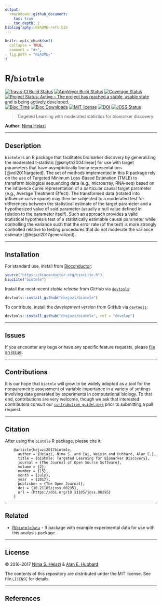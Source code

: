```yaml
---
output:
  rmarkdown::github_document:
    toc: true
    toc_depth: 2
bibliography: README-refs.bib
---
```


<!-- README.md is generated from README.Rmd. Please edit that file -->

```r
knitr::opts_chunk$set(
  collapse = TRUE,
  comment = "#>",
  fig.path = "README-"
)
```

# R/`biotmle`

[![Travis-CI Build Status](https://travis-ci.org/nhejazi/biotmle.svg?branch=master)](https://travis-ci.org/nhejazi/biotmle)
[![AppVeyor Build  Status](https://ci.appveyor.com/api/projects/status/github/nhejazi/biotmle?branch=master&svg=true)](https://ci.appveyor.com/project/nhejazi/biotmle/)
[![Coverage Status](https://img.shields.io/codecov/c/github/nhejazi/biotmle/master.svg)](https://codecov.io/github/nhejazi/biotmle?branch=master)
[![Project Status: Active – The project has reached a stable, usable state and is being actively developed.](http://www.repostatus.org/badges/latest/active.svg)](http://www.repostatus.org/#active)
[![Bioc Time](http://bioconductor.org/shields/years-in-bioc/biotmle.svg)](https://bioconductor.org/packages/release/bioc/html/biotmle.html)
[![Bioc Downloads](http://bioconductor.org/shields/downloads/biotmle.svg)](https://bioconductor.org/packages/release/bioc/html/biotmle.html)
[![MIT license](http://img.shields.io/badge/license-MIT-brightgreen.svg)](http://opensource.org/licenses/MIT)
[![DOI](https://zenodo.org/badge/65854775.svg)](https://zenodo.org/badge/latestdoi/65854775)
[![JOSS Status](http://joss.theoj.org/papers/02be843d9bab1b598187bfbb08ce3949/status.svg)](http://joss.theoj.org/papers/02be843d9bab1b598187bfbb08ce3949)

> Targeted Learning with moderated statistics for biomarker discovery

__Author:__ [Nima Hejazi](http://nimahejazi.org)

---

## Description

`biotmle` is an R package that facilitates biomarker discovery by generalizing
the moderated t-statistic [@smyth2004linear] for use with target parameters that
have asymptotically linear representations [@vdl2011targeted]. The set of
methods implemented in this R package rely on the use of Targeted Minimum
Loss-Based Estimation (TMLE) to transform biological sequencing data (e.g.,
microarray, RNA-seq) based on the influence curve representation of a particular
causal target parameter (e.g., Average Treatment Effect). The transformed data
(rotated into influence curve space) may then be subjected to a moderated test
for differences between the statistical estimate of the target parameter and a
hypothesized value of said parameter (usually a null value defined in relation
to the parameter itself). Such an approach provides a valid statistical
hypothesis test of a statistically estimable causal parameter while controlling
the variance such that the error rate (of the test) is more strongly controlled
relative to testing procedures that do not moderate the variance estimate
[@hejazi2017generalized].

---

## Installation

For standard use, install from [Bioconductor](https://bioconductor.org):

```r
source("https://bioconductor.org/biocLite.R")
biocLite("biotmle")
```

Install the most recent _stable release_ from GitHub via
[`devtools`](https://www.rstudio.com/products/rpackages/devtools/):

```r
devtools::install_github("nhejazi/biotmle")
```

To contribute, install the _development version_ from GitHub via
[`devtools`](https://www.rstudio.com/products/rpackages/devtools/):

```r
devtools::install_github("nhejazi/biotmle", ref = "develop")
```

---

## Issues

If you encounter any bugs or have any specific feature requests, please [file an
issue](https://github.com/nhejazi/biotmle/issues).

---

## Contributions

It is our hope that `biotmle` will grow to be widely adopted as a tool for the
nonparametric assessment of variable importance in a variety of settings
involving data generated by experiments in computational biology. To that end,
contributions are very welcome, though we ask that interested contributors
consult our [`contribution
guidelines`](https://github.com/nhejazi/biotmle/blob/master/CONTRIBUTING.md)
prior to submitting a pull request.

---

## Citation

After using the `biotmle` R package, please cite it:

        @article{hejazi2017biotmle,
          author = {Hejazi, Nima S. and Cai, Weixin and Hubbard, Alan E.},
          title = {biotmle: Targeted Learning for Biomarker Discovery},
          journal = {The Journal of Open Source Software},
          volume = {2},
          number = {15},
          month = {July},
          year  = {2017},
          publisher = {The Open Journal},
          doi = {10.21105/joss.00295},
          url = {https://doi.org/10.21105/joss.00295}
        }

---

## Related

* [R/`biotmleData`](https://github.com/nhejazi/biotmleData) - R package with
    example experimental data for use with this analysis package.

---

## License

&copy; 2016-2017 [Nima S. Hejazi](http://nimahejazi.org) & [Alan E.
Hubbard](http://hubbard.berkeley.edu/)

The contents of this repository are distributed under the MIT license. See file
`LICENSE` for details.

---

## References

